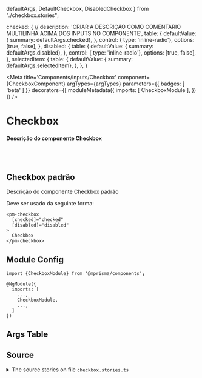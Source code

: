   defaultArgs,
  DefaultCheckbox,
  DisabledCheckbox
} from "./checkbox.stories";

  checked: {
    // description: 'CRIAR A DESCRIÇÃO COMO COMENTÁRIO MULTILINHA ACIMA DOS INPUTS NO COMPONENTE',
    table: {
      defaultValue: { summary: defaultArgs.checked},
    },
    control: { type: 'inline-radio'}, options: [true, false],
  },
  disabled: {
    table: {
      defaultValue: { summary: defaultArgs.disabled},
    },
    control: { type: 'inline-radio'}, options: [true, false],
  },
  selectedItem: {
    table: {
      defaultValue: { summary: defaultArgs.selectedItem},
    },
  },
}

<Meta
  title='Components/Inputs/Checkbox'
  component={CheckboxComponent}
  argTypes={argTypes}
  parameters={{ badges: [ 'beta' ] }}
  decorators={[
    moduleMetadata({
      imports: [
        CheckboxModule
      ],
    })
  ]}
/>


# Checkbox

#### Descrição do componente Checkbox

<br/>
<br/>

## Checkbox padrão

Descrição do componente Checkbox padrão

Deve ser usado da seguinte forma:

```
<pm-checkbox
  [checked]="checked"
  [disabled]="disabled"
>
  Checkbox
</pm-checkbox>
```

<Canvas>
  <Story name='Default' story={DefaultCheckbox} />
  <Story name='Disabled' story={DisabledCheckbox} />
</Canvas>

## Module Config

```
import {CheckboxModule} from '@mprisma/components';

@NgModule({
  imports: [
    ...,
    CheckboxModule,
    ...,
  ]
})
```

## Args Table

<ArgsTable story='Default'/>

## Source

<details>
  <summary>The source stories on file <code>checkbox.stories.ts</code></summary>
  <Source code={SourceStory} language='ts' />
</details>
